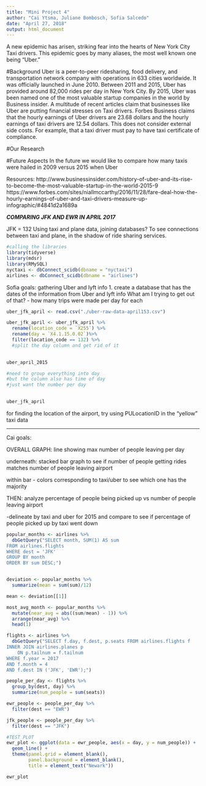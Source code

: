 ```yaml
---
title: "Mini Project 4"
author: "Cai Ytsma, Juliane Bombosch, Sofia Salcedo"
date: "April 27, 2018"
output: html_document
---
```


  A new epidemic has arisen, striking fear into the hearts of New York City Taxi drivers. This epidemic goes by many aliases, the most well known one being "Uber." 
  
#Background
  Uber is a peer-to-peer ridesharing, food delivery, and transportation network company with operations in 633 cities worldwide. It was officially launched in June 2010. Between 2011 and 2015, Uber has provided around 82,000 rides per day in New York City. By 2015, Uber was been named one of the most valuable startup companies in the world by Business insider.
  A multitude of recent articles claim that businesses like Uber are putting financial stresses on Taxi drivers. Forbes Business claims that the hourly earnings of Uber drivers are 23.68 dollars and the hourly earnings of taxi drivers are 12.54 dollars. This does not consider external side costs. For example, that a taxi driver must pay to have taxi certificate of compliance. 
  
#Our Research


#Future Aspects
  In the future we would like to compare how many taxis were hailed in 2009 versus 2015 when Uber

  Resources: 
  http://www.businessinsider.com/history-of-uber-and-its-rise-to-become-the-most-valuable-startup-in-the-world-2015-9
  https://www.forbes.com/sites/niallmccarthy/2016/11/28/fare-deal-how-the-hourly-earnings-of-uber-and-taxi-drivers-measure-up-infographic/#4841d2a1689a

***COMPARING JFK AND EWR IN APRIL 2017***

JFK = 132
Using taxi and plane data, joining databases? To see connections between taxi and plane, in the shadow of ride sharing services.


```r
#calling the libraries
library(tidyverse)
library(mdsr)
library(RMySQL)
nyctaxi <- dbConnect_scidb(dbname = "nyctaxi")
airlines <- dbConnect_scidb(dbname = "airlines")
```

Sofia goals: gathering Uber and lyft info
1. create a database that has the dates of the information from Uber and lyft info
What am I trying to get out of that? 
- how many trips were made per day for each


```r
uber_jfk_april <- read.csv("./uber-raw-data-april153.csv")

uber_jfk_april <- uber_jfk_april %>%
  rename(location_code = `X255`) %>%
  rename(day = `X4.1.15.0.02`)%>%
  filter(location_code == 132) %>%
  #split the day column and get rid of it
  

uber_april_2015

#need to group everything into day
#but the column also has time of day
#just want the number per day

  
uber_jfk_april

```

for finding the location of the airport, try using PULocationID in the "yellow" taxi data

----------
Cai goals:

OVERALL GRAPH: line showing max number of people leaving per day

underneath: stacked bar graph to see if number of people getting rides matches number of people leaving airport

within bar - colors corresponding to taxi/uber to see which one has the majority

THEN: analyze percentage of people being picked up vs number of people leaving airport

  -delineate by taxi and uber for 2015 and compare to see if percentage of people picked up by taxi went down

```r
popular_months <- airlines %>%
  dbGetQuery("SELECT month, SUM(1) AS sum
FROM airlines.flights
WHERE dest = 'JFK'
GROUP BY month
ORDER BY sum DESC;")


deviation <- popular_months %>%
  summarize(mean = sum(sum)/12)

mean <- deviation[[1]]

most_avg_month <- popular_months %>%
  mutate(near_avg = abs((sum/mean) - 1)) %>%
  arrange(near_avg) %>%
  head(1)
```

```r
flights <- airlines %>%
  dbGetQuery("SELECT f.day, f.dest, p.seats FROM airlines.flights f
INNER JOIN airlines.planes p
	ON p.tailnum = f.tailnum
WHERE f.year = 2017
AND f.month = 4
AND f.dest IN ('JFK', 'EWR');")
```

```r
people_per_day <- flights %>% 
  group_by(dest, day) %>%
  summarize(num_people = sum(seats))

ewr_people <- people_per_day %>%
  filter(dest == "EWR")

jfk_people <- people_per_day %>%
  filter(dest == "JFK")
```

```r
#TEST PLOT
ewr_plot <- ggplot(data = ewr_people, aes(x = day, y = num_people)) +
  geom_line() +
  theme(panel.grid = element_blank(),
        panel.background = element_blank(),
        title = element_text("Newark"))

ewr_plot
```
